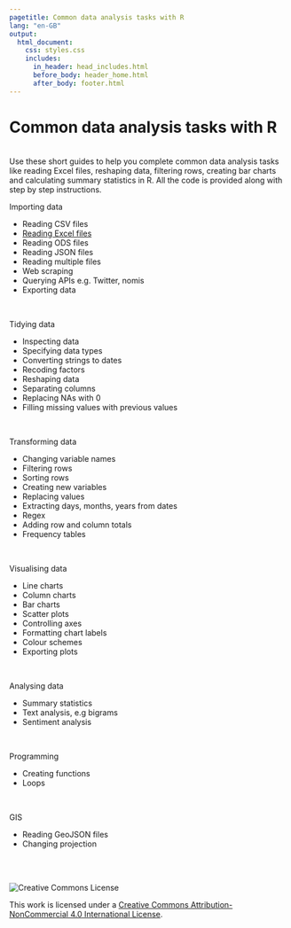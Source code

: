 ```yaml
---
pagetitle: Common data analysis tasks with R
lang: "en-GB"
output:
  html_document:
    css: styles.css
    includes:
      in_header: head_includes.html
      before_body: header_home.html
      after_body: footer.html
---
```


<h1>Common data analysis tasks with R</h1>
<br />
Use these short guides to help you complete common data analysis tasks like reading Excel files, reshaping data, filtering rows, creating bar charts and calculating summary statistics in R. All the code is provided along with step by step instructions.

<div class="titlebar">Importing data</div>
<ul>
    <li class="incomplete">Reading CSV files</li>
    <li><a href="workflow/import/reading-excel-files.html">Reading Excel files</a></li>
    <li class="incomplete">Reading ODS files</li>
    <li class="incomplete">Reading JSON files</li>
    <li class="incomplete">Reading multiple files</li>
    <li class="incomplete">Web scraping</li>
    <li class="incomplete">Querying APIs e.g. Twitter, nomis</li>
    <li class="incomplete">Exporting data</li>
</ul>

<br />

<div class="titlebar">Tidying data</div>
<ul>
    <li class="incomplete">Inspecting data</li>
    <li class="incomplete">Specifying data types</li>
    <li class="incomplete">Converting strings to dates</li>
    <li class="incomplete">Recoding factors</li>
    <li class="incomplete">Reshaping data</li>
    <li class="incomplete">Separating columns</li>
    <li class="incomplete">Replacing NAs with 0</li>
    <li class="incomplete">Filling missing values with previous values</li>
</ul>

<br />

<div class="titlebar">Transforming data</div>
<ul>
    <li class="incomplete">Changing variable names</li>
    <li class="incomplete">Filtering rows</li>
    <li class="incomplete">Sorting rows</li>
    <li class="incomplete">Creating new variables</li>
    <li class="incomplete">Replacing values</li>
    <li class="incomplete">Extracting days, months, years from dates</li>
    <li class="incomplete">Regex</li>
    <li class="incomplete">Adding row and column totals</li>
    <li class="incomplete">Frequency tables</li>
</ul>

<br />

<div class="titlebar">Visualising data</div>
<ul>
    <li class="incomplete">Line charts</li>
    <li class="incomplete">Column charts</li>
    <li class="incomplete">Bar charts</li>
    <li class="incomplete">Scatter plots</li>
    <li class="incomplete">Controlling axes</li>
    <li class="incomplete">Formatting chart labels</li>
    <li class="incomplete">Colour schemes</li>
    <li class="incomplete">Exporting plots</li>
</ul>

<br />

<div class = "titlebar">Analysing data</div>
<ul>
    <li class="incomplete">Summary statistics</li>
    <li class="incomplete">Text analysis, e.g bigrams</li>
    <li class="incomplete">Sentiment analysis</li>
</ul>

<br />

<div class = "titlebar">Programming</div>
<ul>
    <li class="incomplete">Creating functions</li>
    <li class="incomplete">Loops</li>
</ul>

<br />

<div class = "titlebar">GIS</div>
<ul>
    <li class="incomplete">Reading GeoJSON files</li>
    <li class="incomplete">Changing projection</li>
</ul>

<br /><br />

<img alt="Creative Commons License" src="https://i.creativecommons.org/l/by-nc/4.0/88x31.png" /><br />
<div><span xmlns:dct="http://purl.org/dc/terms/" property="dct:title">This work</span> is licensed under a <a rel="license" href="http://creativecommons.org/licenses/by-nc/4.0/">Creative Commons Attribution-NonCommercial 4.0 International License</a>.